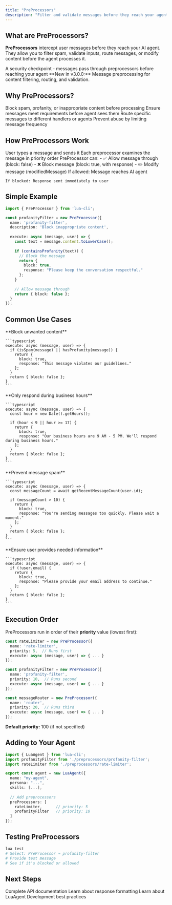 ```yaml
---
title: "PreProcessors"
description: "Filter and validate messages before they reach your agent"
---
```


## What are PreProcessors?

**PreProcessors** intercept user messages before they reach your AI agent. They allow you to filter spam, validate inputs, route messages, or modify content before the agent processes it.

<Card title="Think of it as:" icon="filter">
  A security checkpoint - messages pass through preprocessors before reaching your agent
</Card>

<Note>
**New in v3.0.0:** Message preprocessing for content filtering, routing, and validation.
</Note>

## Why PreProcessors?

<CardGroup cols={2}>
  <Card title="Content Filtering" icon="shield">
    Block spam, profanity, or inappropriate content before processing
  </Card>
  <Card title="Input Validation" icon="check-circle">
    Ensure messages meet requirements before agent sees them
  </Card>
  <Card title="Message Routing" icon="route">
    Route specific messages to different handlers or agents
  </Card>
  <Card title="Rate Limiting" icon="gauge">
    Prevent abuse by limiting message frequency
  </Card>
</CardGroup>

## How PreProcessors Work

<Steps>
  <Step title="User Sends Message">
    User types a message and sends it
  </Step>
  
  <Step title="PreProcessors Run">
    Each preprocessor examines the message in priority order
  </Step>
  
  <Step title="Decision Point">
    PreProcessor can:
    - ✅ Allow message through (block: false)
    - ❌ Block message (block: true, with response)
    - ✏️ Modify message (modifiedMessage)
  </Step>
  
  <Step title="Outcome">
    If allowed: Message reaches AI agent
    
    If blocked: Response sent immediately to user
  </Step>
</Steps>

## Simple Example

```typescript
import { PreProcessor } from 'lua-cli';

const profanityFilter = new PreProcessor({
  name: 'profanity-filter',
  description: 'Block inappropriate content',
  
  execute: async (message, user) => {
    const text = message.content.toLowerCase();
    
    if (containsProfanity(text)) {
      // Block the message
      return {
        block: true,
        response: "Please keep the conversation respectful."
      };
    }
    
    // Allow message through
    return { block: false };
  }
});
```

## Common Use Cases

<Tabs>
  <Tab title="Content Filtering">
    **Block unwanted content**
    
    ```typescript
    execute: async (message, user) => {
      if (isSpam(message) || hasProfanity(message)) {
        return {
          block: true,
          response: "This message violates our guidelines."
        };
      }
      return { block: false };
    }
    ```
  </Tab>

  <Tab title="Business Hours">
    **Only respond during business hours**
    
    ```typescript
    execute: async (message, user) => {
      const hour = new Date().getHours();
      
      if (hour < 9 || hour >= 17) {
        return {
          block: true,
          response: "Our business hours are 9 AM - 5 PM. We'll respond during business hours."
        };
      }
      return { block: false };
    }
    ```
  </Tab>

  <Tab title="Rate Limiting">
    **Prevent message spam**
    
    ```typescript
    execute: async (message, user) => {
      const messageCount = await getRecentMessageCount(user.id);
      
      if (messageCount > 10) {
        return {
          block: true,
          response: "You're sending messages too quickly. Please wait a moment."
        };
      }
      return { block: false };
    }
    ```
  </Tab>

  <Tab title="Required Info">
    **Ensure user provides needed information**
    
    ```typescript
    execute: async (message, user) => {
      if (!user.email) {
        return {
          block: true,
          response: "Please provide your email address to continue."
        };
      }
      return { block: false };
    }
    ```
  </Tab>
</Tabs>

## Execution Order

PreProcessors run in order of their **priority** value (lowest first):

```typescript
const rateLimiter = new PreProcessor({
  name: 'rate-limiter',
  priority: 5,  // Runs first
  execute: async (message, user) => { ... }
});

const profanityFilter = new PreProcessor({
  name: 'profanity-filter',
  priority: 10,  // Runs second
  execute: async (message, user) => { ... }
});

const messageRouter = new PreProcessor({
  name: 'router',
  priority: 20,  // Runs third
  execute: async (message, user) => { ... }
});
```

**Default priority:** 100 (if not specified)

## Adding to Your Agent

```typescript
import { LuaAgent } from 'lua-cli';
import profanityFilter from './preprocessors/profanity-filter';
import rateLimiter from './preprocessors/rate-limiter';

export const agent = new LuaAgent({
  name: "my-agent",
  persona: "...",
  skills: [...],
  
  // Add preprocessors
  preProcessors: [
    rateLimiter,      // priority: 5
    profanityFilter   // priority: 10
  ]
});
```

## Testing PreProcessors

```bash
lua test
# Select: PreProcessor → profanity-filter
# Provide test message
# See if it's blocked or allowed
```

## Next Steps

<CardGroup cols={2}>
  <Card
    title="PreProcessor API"
    icon="book"
    href="/api/preprocessor"
  >
    Complete API documentation
  </Card>
  <Card
    title="PostProcessor Concept"
    icon="paper-plane"
    href="/overview/postprocessors"
  >
    Learn about response formatting
  </Card>
  <Card
    title="Agent Concept"
    icon="robot"
    href="/overview/agent"
  >
    Learn about LuaAgent
  </Card>
  <Card
    title="Workflows Guide"
    icon="diagram-project"
    href="/concepts/workflows"
  >
    Development best practices
  </Card>
</CardGroup>

